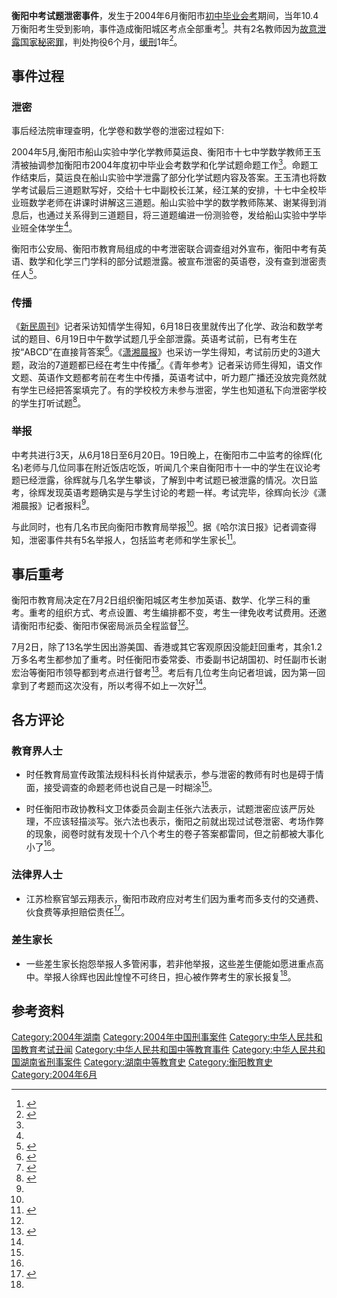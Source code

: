 '''衡阳中考试题泄密事件'''，发生于2004年6月衡阳市[[初级中等教育毕业考试|初中毕业会考]]期间，当年10.4万衡阳考生受到影响，事件造成衡阳城区考点全部重考<ref>{{Cite news|url=http://www.southcn.com/news/china/zgkx/200406280339.htm|title=湖南衡阳中考三科泄密 城区考点推倒重考|last=刘|first=文杰|date=2004年6月28日|work=新华网|accessdate=|archive-date=2017年3月31日|archive-url=https://web.archive.org/web/20170331032559/http://www.southcn.com/news/china/zgkx/200406280339.htm|dead-url=no}}</ref>。共有2名教师因为[[故意泄露国家秘密罪|故意泄露国家秘密罪]]，判处拘役6个月，[[缓刑|缓刑]]1年<ref name=":0">{{Cite news|url=http://news.163.com/41111/1/14TE7GTF0001122B.html|title=泄题即泄露国家秘密 衡阳中考泄密案2人被判刑|last=李|first=凌|date=2004年11月11日|work=三湘都市报|accessdate=|archive-date=2020年5月16日|archive-url=https://web.archive.org/web/20200516024525/http://news.163.com/41111/1/14TE7GTF0001122B.html|dead-url=no}}</ref>。

== 事件过程 ==

=== 泄密 ===
事后经法院审理查明，化学卷和数学卷的泄密过程如下:

2004年5月,衡阳市船山实验中学化学教师莫运良、衡阳市十七中学数学教师王玉清被抽调参加衡阳市2004年度初中毕业会考数学和化学试题命题工作<ref name=":0" />。命题工作结束后，莫运良在船山实验中学泄露了部分化学试题内容及答案。王玉清也将数学考试最后三道题默写好，交给十七中副校长江某，经江某的安排，十七中全校毕业班数学老师在讲课时讲解这三道题。船山实验中学的数学教师陈某、谢某得到消息后，也通过关系得到三道题目，将三道题编进一份测验卷，发给船山实验中学毕业班全体学生<ref name=":0" />。

衡阳市公安局、衡阳市教育局组成的中考泄密联合调查组对外宣布，衡阳中考有英语、数学和化学三门学科的部分试题泄露。被宣布泄密的英语卷，没有查到泄密责任人<ref name=":1">{{Cite news|url=http://news.sina.com.cn/c/2004-06-26/05132910444s.shtml|title=衡阳中考泄密　3万考生重考|last=|first=|date=2004年6月26日|work=成都日报|accessdate=|archive-date=2020-08-07|archive-url=https://web.archive.org/web/20200807124058/http://news.sina.com.cn/c/2004-06-26/05132910444s.shtml|dead-url=no}}</ref>。

=== 传播 ===
《[[新民周刊|新民周刊]]》记者采访知情学生得知，6月18日夜里就传出了化学、政治和数学考试的题目、6月19日中午数学试题几乎全部泄露。英语考试前，已有考生在按“ABCD”在直接背答案<ref>{{Cite news|url=http://news.sina.com.cn/c/2004-06-26/02263524283.shtml|title=走访衡阳中考试题泄密案举报者(组图)|last=杨|first=江|date=2004年6月26日|work=新民周刊|accessdate=|archive-date=2020-08-07|archive-url=https://web.archive.org/web/20200807124135/http://news.sina.com.cn/c/2004-06-26/02263524283.shtml|dead-url=no}}</ref>。《[[潇湘晨报|潇湘晨报]]》也采访一学生得知，考试前历史的3道大题，政治的7道题都已经在考生中传播<ref name=":2">{{Cite news|url=http://www.southcn.com/news/china/zgkx/200406210043.htm|title=湖南衡阳中考试题泄密 提前一天可拿到答案|last=邓|first=九义|date=2004年6月21日|work=潇湘晨报|accessdate=|archive-date=2017年3月31日|archive-url=https://web.archive.org/web/20170331033328/http://www.southcn.com/news/china/zgkx/200406210043.htm|dead-url=no}}</ref>。《青年参考》记者采访师生得知，语文作文题、英语作文题都考前在考生中传播，英语考试中，听力题广播还没放完竟然就有学生已经把答案填完了。有的学校校方未参与泄密，学生也知道私下向泄密学校的学生打听试题<ref name=":4">{{Cite news|url=http://news.sina.com.cn/e/2004-07-06/13413622418.shtml|title=青年参考：湖南衡阳中考泄题事件全调查|last=|first=|date=2004年7月6日|work=青年参考|accessdate=|archive-date=2020-05-16|archive-url=https://web.archive.org/web/20200516035330/http://news.sina.com.cn/e/2004-07-06/13413622418.shtml|dead-url=no}}</ref>。

=== 举报 ===
中考共进行3天，从6月18日至6月20日。19日晚上，在衡阳市二中监考的徐辉(化名)老师与几位同事在附近饭店吃饭，听闻几个来自衡阳市十一中的学生在议论考题已经泄露，徐辉就与几名学生攀谈，了解到中考试题已被泄露的情况。次日监考，徐辉发现英语考题确实是与学生讨论的考题一样。考试完毕，徐辉向长沙《潇湘晨报》记者报料<ref name=":2" />。

与此同时，也有几名市民向衡阳市教育局举报<ref name=":2" />。据《哈尔滨日报》记者调查得知，泄密事件共有5名举报人，包括监考老师和学生家长<ref name=":3">{{Cite news|url=http://news.sina.com.cn/c/2004-07-08/05403021383s.shtml|title=衡阳中考泄密举报人惶恐不安|last=邓|first=久义|date=2004年7月8日|work=哈尔滨日报|last2=吴|first2=晓红|accessdate=|archive-date=2021-07-09|archive-url=https://web.archive.org/web/20210709023254/http://news.sina.com.cn/c/2004-07-08/05403021383s.shtml|dead-url=no}}</ref>。

== 事后重考 ==
衡阳市教育局决定在7月2日组织衡阳城区考生参加英语、数学、化学三科的重考。重考的组织方式、考点设置、考生编排都不变，考生一律免收考试费用。还邀请衡阳市纪委、衡阳市保密局派员全程监督<ref name=":1" />。

7月2日，除了13名学生因出游美国、香港或其它客观原因没能赶回重考，其余1.2万多名考生都参加了重考。时任衡阳市委常委、市委副书记胡国初、时任副市长谢宏治等衡阳市领导都到考点进行督考<ref>{{Cite news|url=http://news.sohu.com/2004/07/02/05/news220830503.shtml|title=衡阳中考泄密：衡阳城区万余学生参加中考重考|last=王|first=永华|date=2004年7月2日|work=新华网|last2=莫|first2=松霖|accessdate=|archive-date=2020年3月23日|archive-url=https://web.archive.org/web/20200323202601/http://news.sohu.com/2004/07/02/05/news220830503.shtml|dead-url=no}}</ref>。考后有几位考生向记者坦诚，因为第一回拿到了考题而这次没有，所以考得不如上一次好<ref name=":4" />。

== 各方评论 ==

=== 教育界人士 ===
* 时任教育局宣传政策法规科科长肖仲斌表示，参与泄密的教师有时也是碍于情面，接受调查的命题老师也说自己是一时糊涂<ref name=":4" />。

* 时任衡阳市政协教科文卫体委员会副主任张六法表示，试题泄密应该严厉处理，不应该轻描淡写。张六法也表示，衡阳之前就出现过试卷泄密、考场作弊的现象，阅卷时就有发现十个八个考生的卷子答案都雷同，但之前都被大事化小了<ref name=":4" />。

=== 法律界人士 ===
* 江苏检察官邹云翔表示，衡阳市政府应对考生们因为重考而多支付的交通费、伙食费等承担赔偿责任<ref>{{Cite journal|title=泄题重考应给无辜考生国家赔偿|author=邹云翔|url=http://kns.cnki.net/KCMS/detail/detail.aspx?dbcode=CCND&dbname=CCNDHIS&filename=JCRB20040630ZZ19&v=MjgyOTA3WmJMRzRIdFhNcVl4RkRvRU9CUk5LdWhkaG5qOThUbmpxcXhkRWVNT1VLcmlmWnVGdkZTcmtVTDdOSTEwUUx5|journal=检察日报|issue=2004年6月30日|doi=|others=|year=|volume=|page=|pmid=|access-date=2017年3月30日|archive-date=2020年8月7日|archive-url=https://web.archive.org/web/20200807081643/https://kns.cnki.net/KCMS/detail/detail.aspx?dbcode=CCND&dbname=CCNDHIS&filename=JCRB20040630ZZ19&v=MjgyOTA3WmJMRzRIdFhNcVl4RkRvRU9CUk5LdWhkaG5qOThUbmpxcXhkRWVNT1VLcmlmWnVGdkZTcmtVTDdOSTEwUUx5|dead-url=no}}</ref>。

=== 差生家长 ===
* 一些差生家长抱怨举报人多管闲事，若非他举报，这些差生便能如愿进重点高中。举报人徐辉也因此惶惶不可终日，担心被作弊考生的家长报复<ref name=":3" />。

== 参考资料 ==
{{Reflist|2}}

[[Category:2004年湖南|Category:2004年湖南]]
[[Category:2004年中国刑事案件|Category:2004年中国刑事案件]]
[[Category:中华人民共和国教育考试丑闻|Category:中华人民共和国教育考试丑闻]]
[[Category:中华人民共和国中等教育事件|Category:中华人民共和国中等教育事件]]
[[Category:中华人民共和国湖南省刑事案件|Category:中华人民共和国湖南省刑事案件]]
[[Category:湖南中等教育史|Category:湖南中等教育史]]
[[Category:衡阳教育史|Category:衡阳教育史]]
[[Category:2004年6月|Category:2004年6月]]